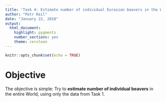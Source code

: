 ```yaml
---
title: 'Task 4: Estimate number of individual Eurasian beavers in the World'
author: "Petr Keil"
date: "January 22, 2018"
output: 
  html_document: 
    highlight: pygments
    number_sections: yes
    theme: cerulean
---
```


```r
knitr::opts_chunk$set(echo = TRUE)
```

# Objective

The objective is simple: Try to **estimate number of individual beavers** in the entire
World, using only the data from Task 1.